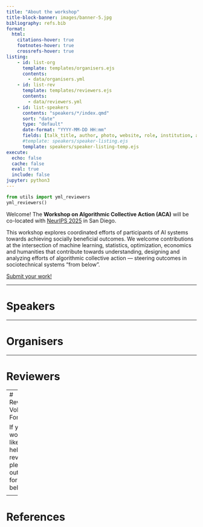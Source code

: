 ```yaml
---
title: "About the workshop"
title-block-banner: images/banner-5.jpg
bibliography: refs.bib
format:
  html:
    citations-hover: true
    footnotes-hover: true
    crossrefs-hover: true
listing:
    - id: list-org
      template: templates/organisers.ejs
      contents:
        - data/organisers.yml
    - id: list-rev
      template: templates/reviewers.ejs
      contents:
        - data/reviewers.yml
    - id: list-speakers
      contents: "speakers/*/index.qmd"
      sort: "date"
      type: "default"
      date-format: "YYYY-MM-DD HH:mm"
      fields: [talk_title, author, photo, website, role, institution, abstract, date, categories]  
      #template: speakers/speaker-listing.ejs
      template: speakers/speaker-listing-temp.ejs
execute: 
  echo: false
  cache: false
  eval: true
  include: false
jupyter: python3
---
```


```python
from utils import yml_reviewers
yml_reviewers()
```

<!-- HERO SECTION -->
::: {.text-center}
<span class="hero-title">Welcome!</span>
<span class="hero-subtitle">
The **Workshop on Algorithmic Collective Action (ACA)** will be co-located with [NeurIPS 2025](https://neurips.cc/) in San Diego.
</span>
:::

This workshop explores coordinated efforts of participants of AI systems towards achieving socially beneficial outcomes. We welcome contributions at the intersection of machine learning, statistics, optimization, economics and humanities that contribute towards understanding, 
designing and analyzing efforts of algorithmic collective action --- steering outcomes in sociotechnical systems "from below".

::: {.text-center}
<a href="https://acaworkshop.github.io/cfp.html" class="btn btn-primary" role="button">Submit your work!</a>
:::

---

# Speakers

::: {#list-speakers}
:::

---

# Organisers

::: {#list-org}
:::

---

# Reviewers

::: {#list-rev}
:::

---
# Reviewer Volunteer Form

If you would like to help as a reviewer, please fill out the form below.  

<div style="text-align: center; margin-top: 2em; margin-bottom: 2em;">
  <a href="https://forms.gle/oXT3pzQAkzvuzgVq6" target="_blank" class="reviewer-form-btn">Reviewer self-nomination form</a>
</div>


---

# References

::: {#refs}
:::
